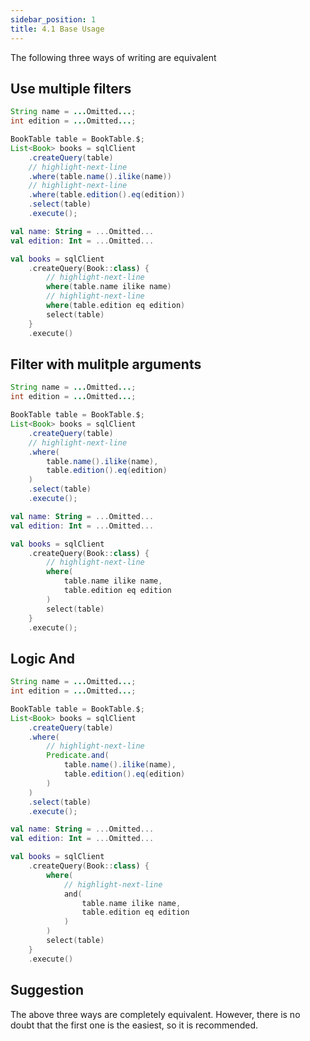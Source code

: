 ```yaml
---
sidebar_position: 1
title: 4.1 Base Usage
---
```



The following three ways of writing are equivalent

## Use multiple filters

<Tabs groupId="language">
<TabItem value="java" label="Java">

```java
String name = ...Omitted...;
int edition = ...Omitted...;

BookTable table = BookTable.$;
List<Book> books = sqlClient
    .createQuery(table)
    // highlight-next-line
    .where(table.name().ilike(name))
    // highlight-next-line
    .where(table.edition().eq(edition))
    .select(table)
    .execute();
```

</TabItem>
<TabItem value="kotlin" label="Kotlin">

```kotlin
val name: String = ...Omitted...
val edition: Int = ...Omitted...

val books = sqlClient
    .createQuery(Book::class) {
        // highlight-next-line
        where(table.name ilike name)
        // highlight-next-line
        where(table.edition eq edition)
        select(table)
    }
    .execute()
```

</TabItem>
</Tabs>

## Filter with mulitple arguments

<Tabs groupId="language">
<TabItem value="java" label="Java">

```java
String name = ...Omitted...;
int edition = ...Omitted...;

BookTable table = BookTable.$;
List<Book> books = sqlClient
    .createQuery(table)
    // highlight-next-line
    .where(
        table.name().ilike(name),
        table.edition().eq(edition)
    )
    .select(table)
    .execute();
```

</TabItem>
<TabItem value="kotlin" label="Kotlin">

```kotlin
val name: String = ...Omitted...
val edition: Int = ...Omitted...

val books = sqlClient
    .createQuery(Book::class) {
        // highlight-next-line
        where(
            table.name ilike name,
            table.edition eq edition
        )
        select(table)
    }
    .execute();
```

</TabItem>
</Tabs>

## Logic And

<Tabs groupId="language">
<TabItem value="java" label="Java">

```java
String name = ...Omitted...;
int edition = ...Omitted...;

BookTable table = BookTable.$;
List<Book> books = sqlClient
    .createQuery(table)
    .where(
        // highlight-next-line
        Predicate.and(
            table.name().ilike(name),
            table.edition().eq(edition)
        )
    )
    .select(table)
    .execute();
```

</TabItem>
<TabItem value="kotlin" label="Kotlin">

```kotlin
val name: String = ...Omitted...
val edition: Int = ...Omitted...

val books = sqlClient
    .createQuery(Book::class) {
        where(
            // highlight-next-line
            and(
                table.name ilike name,
                table.edition eq edition
            )
        )
        select(table)
    }
    .execute()
```

</TabItem>
</Tabs>

## Suggestion

The above three ways are completely equivalent. However, there is no doubt that the first one is the easiest, so it is recommended.